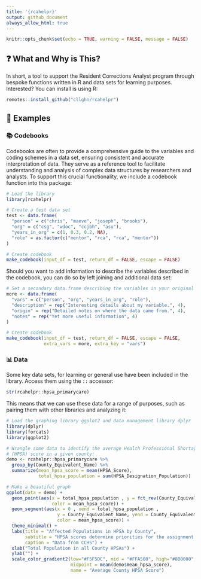 ```yaml
---
title: '{rcahelpr}'
output: github_document
always_allow_html: true
---
```


```r
knitr::opts_chunk$set(echo = TRUE, warning = FALSE, message = FALSE)
```

## ❓ What and Why is This?
In short, a tool to support the Resident Corrections Analyst program through bespoke functions written in R and data sets for learning purposes. Interested? You can install is using R:

```r
remotes::install_github("cllghn/rcahelpr")
```


## 🔎 Examples

### 📚 Codebooks

Codebooks are often to provide a comprehensive guide to the variables and coding schemes in a data set, ensuring consistent and accurate interpretation of data. They serve as a reference tool to facilitate understanding and analysis of complex data structures by researchers and analysts. To support this crucial functionality, we include a codebook function into this package:

```r
# Load the library
library(rcahelpr)

# Create a test data set
test <- data.frame(
  "person" = c("chris", "maeve", "joseph", "brooks"),
  "org" = c("csg", "wdoc", "ccjbh", "asu"),
  "years_in_org" = c(1, 0.3, 0.2, NA),
  "role" = as.factor(c("mentor", "rca", "rca", "mentor"))
)

# Create codebook
make_codebook(input_df = test, return_df = FALSE, escape = FALSE)
```

Should you want to add information to describe the variables described in the codebook, you can do so by left joining and additional data set:

```r
# Set a secondary data.frame describing the variables in your original data set
more <- data.frame(
  "vars" = c("person", "org", "years_in_org", "role"),
  "description" = rep("Interesting details about my variable.", 4),
  "origin" = rep("Detailed notes on where the data came from.", 4),
  "notes" = rep("Yet more useful information", 4)
)

# Create codebook
make_codebook(input_df = test, return_df = FALSE, escape = FALSE,
              extra_vars = more, extra_key = "vars")
```

### 📊 Data

Some key data sets, for learning or general use have been included in the library. Access them using the `::` accessor:

```r
str(rcahelpr::hpsa_primarycare)
```

This means that we can use these data for a range of purposes, such as pairing them with other libraries and analyzing it:

```r
# Load the graphing library ggplot2 and data management library dplyr
library(dplyr)
library(forcats)
library(ggplot2)

# Wrangle some data to identify the average Health Professional Shortage Area 
# (HPSA) score in a given county:
demo <- rcahelpr::hpsa_primarycare %>%
  group_by(County_Equivalent_Name) %>%
  summarize(mean_hpsa_score = mean(HPSA_Score),
            total_hpsa_population = sum(HPSA_Designation_Population))

# Make a beautiful graph
ggplot(data = demo) +
  geom_point(aes(x = total_hpsa_population , y = fct_rev(County_Equivalent_Name),
                 color = mean_hpsa_score)) +
  geom_segment(aes(x = 0 , xend = total_hpsa_population ,
                   y = County_Equivalent_Name, yend = County_Equivalent_Name,
                   color = mean_hpsa_score)) +
  theme_minimal() +
  labs(title = "Affected Populations in HPSA by County",
       subtitle = "HPSA scores determine priorities for the assignment of clinitians",
       caption = "Data from CCHS") +
  xlab("Total Population in all County HPSAs") +
  ylab("") +
  scale_color_gradient2(low="#F5F5DC", mid = "#FFA500", high="#8B0000", 
                        midpoint = mean(demo$mean_hpsa_score),
                        name = "Average County HPSA Score")


```

